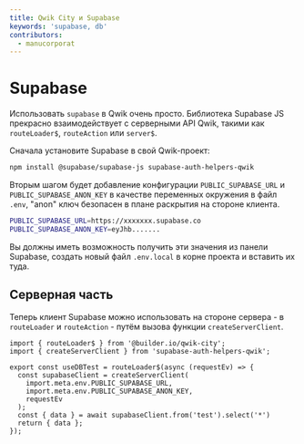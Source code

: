 ```yaml
---
title: Qwik City и Supabase
keywords: 'supabase, db'
contributors:
  - manucorporat
---
```


# Supabase

Использовать `supabase` в Qwik очень просто. Библиотека Supabase JS прекрасно взаимодействует с серверными API Qwik, такими как `routeLoader$`, `routeAction` или `server$`.

Сначала установите Supabase в свой Qwik-проект:

```bash
npm install @supabase/supabase-js supabase-auth-helpers-qwik
```

Вторым шагом будет добавление конфигурации `PUBLIC_SUPABASE_URL` и `PUBLIC_SUPABASE_ANON_KEY` в качестве переменных окружения в файл `.env`, "anon" ключ безопасен в плане раскрытия на стороне клиента.

```bash
PUBLIC_SUPABASE_URL=https://xxxxxxx.supabase.co
PUBLIC_SUPABASE_ANON_KEY=eyJhb.......
```

Вы должны иметь возможность получить эти значения из панели Supabase, создать новый файл `.env.local` в корне проекта и вставить их туда.

## Серверная часть

Теперь клиент Supabase можно использовать на стороне сервера - в `routeLoader` и `routeAction` - путём вызова функции `createServerClient`.

```tsx
import { routeLoader$ } from '@builder.io/qwik-city';
import { createServerClient } from 'supabase-auth-helpers-qwik';

export const useDBTest = routeLoader$(async (requestEv) => {
  const supabaseClient = createServerClient(
    import.meta.env.PUBLIC_SUPABASE_URL,
    import.meta.env.PUBLIC_SUPABASE_ANON_KEY,
    requestEv
  );
  const { data } = await supabaseClient.from('test').select('*')
  return { data };
});
```
